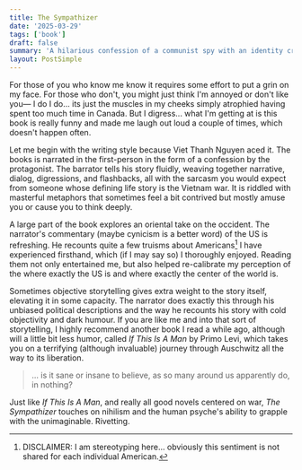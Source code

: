 ```yaml
---
title: The Sympathizer
date: '2025-03-29'
tags: ['book']
draft: false
summary: 'A hilarious confession of a communist spy with an identity crisis.'
layout: PostSimple
---
```


For those of you who know me know it requires some effort to put a grin on my face.
For those who don't, you might just think I'm annoyed or don't like you—
I do I do... its just the muscles in my cheeks simply atrophied having spent too much time in Canada.
But I digress... what I'm getting at is this book is really funny and made me laugh out loud a couple of times,
which doesn't happen often.

Let me begin with the writing style because Viet Thanh Nguyen aced it.
The books is narrated in the first-person in the form of a confession by the protagonist.
The barrator tells his story fluidly, weaving together narrative, dialog, digressions, and flashbacks,
all with the sarcasm you would expect from someone whose defining life story
is the Vietnam war.
It is riddled with masterful metaphors that sometimes feel a bit contrived but mostly amuse you or cause you to think deeply.

A large part of the book explores an oriental take on the occident.
The narrator's commentary (maybe cynicism is a better word) of the US is refreshing.
He recounts quite a few truisms about Americans[^1] I have experienced firsthand,
which (if I may say so) I thoroughly enjoyed. 
Reading them not only entertained me, but also helped re-calibrate my perception of the 
where exactly the US is and where exactly the center of the world is.

Sometimes objective storytelling gives extra weight to the story itself, elevating it in some capacity.
The narrator does exactly this through his unbiased political descriptions and the way he recounts
his story with cold objectivity and dark humour.
If you are like me and into that sort of storytelling, I highly recommend
another book I read a while ago, although will a little bit less humor,
called *If This Is A Man* by Primo Levi, which takes you on a terrifying (although invaluable) journey through Auschwitz
all the way to its liberation.

> ... is it sane or insane to believe, as so many around us apparently do, in nothing?

Just like *If This Is A Man*, and really all good novels centered on war, *The Sympathizer*
touches on nihilism and the human psyche's ability to grapple with the unimaginable. Rivetting.

[^1]: DISCLAIMER: I am stereotyping here... obviously this sentiment is not shared for each individual American.